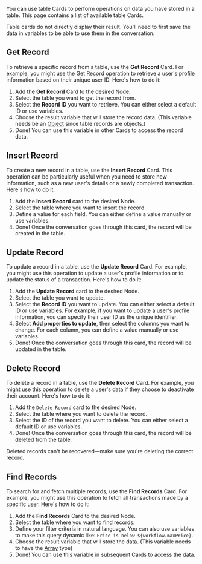 You can use table Cards to perform operations on data you have stored in a table. This page contains a list of available table Cards.

<Note>
Table cards do not directly display their result. You'll need to first save the data in variables to be able to use them in the conversation.
</Note>

## Get Record

To retrieve a specific record from a table, use the **Get Record** Card. For example, you might use the Get Record operation to retrieve a user's profile information based on their unique user ID. Here's how to do it:

1. Add the **Get Record** Card to the desired Node.
2. Select the table you want to get the record from.
3. Select the **Record ID** you want to retrieve. You can either select a default ID or use variables.
4. Choose the result variable that will store the record data. (This variable needs be an [Object](/learn/reference/variables/overview#data-types-for-variables) since table records are objects.)
5. Done! You can use this variable in other Cards to access the record data.

## Insert Record

To create a new record in a table, use the **Insert Record** Card. This operation can be particularly useful when you need to store new information, such as a new user's details or a newly completed transaction. Here's how to do it:

1. Add the **Insert Record** card to the desired Node.
2. Select the table where you want to insert the record.
3. Define a value for each field. You can either define a value manually or use variables.
4. Done! Once the conversation goes through this card, the record will be created in the table.

## Update Record

To update a record in a table, use the **Update Record** Card. For example, you might use this operation to update a user's profile information or to update the status of a transaction. Here's how to do it:

1. Add the **Update Record** card to the desired Node.
2. Select the table you want to update.
3. Select the **Record ID** you want to update. You can either select a default ID or use variables. For example, if you want to update a user's profile information, you can specify their user ID as the unique identifier.
4. Select **Add properties to update**, then select the columns you want to change. For each column, you can define a value manually or use variables.
5. Done! Once the conversation goes through this card, the record will be updated in the table.

## Delete Record

To delete a record in a table, use the **Delete Record** Card. For example, you might use this operation to delete a user's data if they choose to deactivate their account. Here's how to do it:

1. Add the `Delete Record` card to the desired Node.
2. Select the table where you want to delete the record.
3. Select the ID of the record you want to delete. You can either select a default ID or use variables.
4. Done! Once the conversation goes through this card, the record will be deleted from the table.

<Warning>
Deleted records can't be recovered—make sure you're deleting the correct record.
</Warning>

## Find Records

To search for and fetch multiple records, use the **Find Records** Card. For example, you might use this operation to fetch all transactions made by a specific user. Here's how to do it:

1. Add the **Find Records** Card to the desired Node.
2. Select the table where you want to find records.
3. Define your filter criteria in natural language. You can also use variables to make this query dynamic like: `Price is below ${workflow.maxPrice}`.
4. Choose the result variable that will store the data. (This variable needs to have the [Array](/learn/reference/variables/overview#data-types-for-variables) type)
5. Done! You can use this variable in subsequent Cards to access the data.
